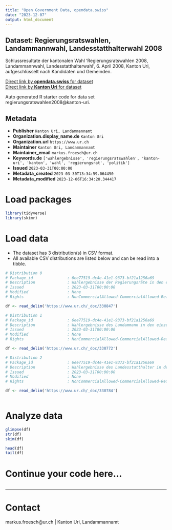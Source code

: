 ```yaml
---
title: "Open Government Data, opendata.swiss"
date: "2023-12-07"
output: html_document
---
```


## Dataset: Regierungsratswahlen, Landammannwahl, Landesstatthalterwahl 2008

Schlussresultate der kantonalen Wahl 'Regierungsratswahlen 2008, Landammannwahl, Landesstatthalterwahl', 6. April 2008, Kanton Uri, aufgeschlüsselt nach Kandidaten und Gemeinden.

[Direct link by **opendata.swiss** for dataset](https://opendata.swiss/de/dataset/regierungsratswahlen-landammannwahl-landesstatthalterwahl-2008)<br>
[Direct link by **Kanton Uri** for dataset](https://www.ur.ch/abstimmungen/termine/3532)

Auto generated R starter code for data set regierungsratswahlen2008@kanton-uri.

## Metadata

- **Publisher** `Kanton Uri, Landammannamt`
- **Organization.display_name.de** `Kanton Uri`
- **Organization.url** `https://www.ur.ch`
- **Maintainer** `Kanton Uri, Landammannamt`
- **Maintainer_email** `markus.froesch@ur.ch`
- **Keywords.de** `['wahlergebnisse', 'regierungsratswahlen', 'kanton-uri', 'kanton', 'wahl', 'regierungsrat', 'politik']`
- **Issued** `2023-03-31T00:00:00`
- **Metadata_created** `2023-03-30T13:34:59.064490`
- **Metadata_modified** `2023-12-06T16:34:20.344417`


# Load packages

```r

library(tidyverse)
library(skimr)

```

# Load data

-   The dataset has 3 distribution(s) in CSV format.
-   All available CSV distributions are listed below and can be read into a tibble.

```r

# Distribution 0
# Package_id               : 6ee77519-dc4e-41e1-9373-bf21a1256a69
# Description              : Wahlergebnisse der Regierungsräte in den einzelnen Urner Gemeinden
# Issued                   : 2023-03-31T00:00:00
# Modified                 : None
# Rights                   : NonCommercialAllowed-CommercialAllowed-ReferenceNotRequired

df <- read_delim('https://www.ur.ch/_doc/330847')

# Distribution 1
# Package_id               : 6ee77519-dc4e-41e1-9373-bf21a1256a69
# Description              : Wahlergebnisse des Landammann in den einzelnen Urner Gemeinden
# Issued                   : 2023-03-31T00:00:00
# Modified                 : None
# Rights                   : NonCommercialAllowed-CommercialAllowed-ReferenceNotRequired

df <- read_delim('https://www.ur.ch/_doc/330772')

# Distribution 2
# Package_id               : 6ee77519-dc4e-41e1-9373-bf21a1256a69
# Description              : Wahlergebnisse des Landesstatthalter in den einzelnen Urner Gemeinden
# Issued                   : 2023-03-31T00:00:00
# Modified                 : None
# Rights                   : NonCommercialAllowed-CommercialAllowed-ReferenceNotRequired

df <- read_delim('https://www.ur.ch/_doc/330784')



```

# Analyze data

```r

glimpse(df)
str(df)
skim(df)

head(df)
tail(df)

```

# Continue your code here...

```r

```

------------------------------------------------------------------------

# Contact

markus.froesch@ur.ch | Kanton Uri, Landammannamt
